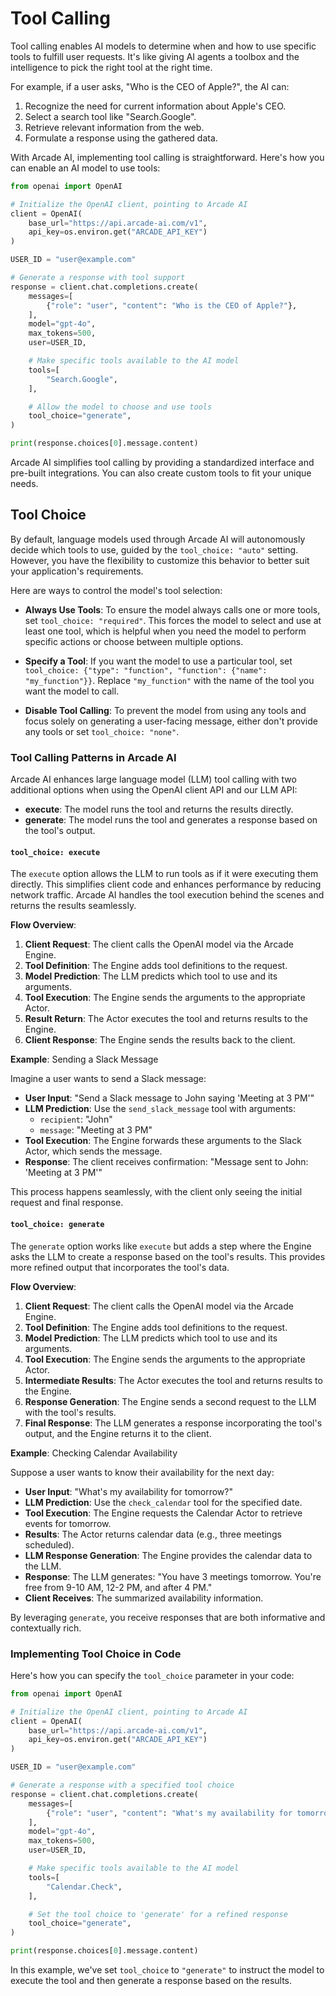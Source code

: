 # Tool Calling

Tool calling enables AI models to determine when and how to use specific tools to fulfill user requests. It's like giving AI agents a toolbox and the intelligence to pick the right tool at the right time.

For example, if a user asks, "Who is the CEO of Apple?", the AI can:

1. Recognize the need for current information about Apple's CEO.
2. Select a search tool like "Search.Google".
3. Retrieve relevant information from the web.
4. Formulate a response using the gathered data.

With Arcade AI, implementing tool calling is straightforward. Here's how you can enable an AI model to use tools:

```python
from openai import OpenAI

# Initialize the OpenAI client, pointing to Arcade AI
client = OpenAI(
    base_url="https://api.arcade-ai.com/v1",
    api_key=os.environ.get("ARCADE_API_KEY")
)

USER_ID = "user@example.com"

# Generate a response with tool support
response = client.chat.completions.create(
    messages=[
        {"role": "user", "content": "Who is the CEO of Apple?"},
    ],
    model="gpt-4o",
    max_tokens=500,
    user=USER_ID,

    # Make specific tools available to the AI model
    tools=[
        "Search.Google",
    ],

    # Allow the model to choose and use tools
    tool_choice="generate",
)

print(response.choices[0].message.content)
```

Arcade AI simplifies tool calling by providing a standardized interface and pre-built integrations. You can also create custom tools to fit your unique needs.

## Tool Choice

By default, language models used through Arcade AI will autonomously decide which tools to use, guided by the `tool_choice: "auto"` setting. However, you have the flexibility to customize this behavior to better suit your application's requirements.

Here are ways to control the model's tool selection:

- **Always Use Tools**: To ensure the model always calls one or more tools, set `tool_choice: "required"`. This forces the model to select and use at least one tool, which is helpful when you need the model to perform specific actions or choose between multiple options.

- **Specify a Tool**: If you want the model to use a particular tool, set `tool_choice: {"type": "function", "function": {"name": "my_function"}}`. Replace `"my_function"` with the name of the tool you want the model to call.

- **Disable Tool Calling**: To prevent the model from using any tools and focus solely on generating a user-facing message, either don't provide any tools or set `tool_choice: "none"`.

### Tool Calling Patterns in Arcade AI

Arcade AI enhances large language model (LLM) tool calling with two additional options when using the OpenAI client API and our LLM API:

- **execute**: The model runs the tool and returns the results directly.
- **generate**: The model runs the tool and generates a response based on the tool's output.

#### `tool_choice: execute`

The `execute` option allows the LLM to run tools as if it were executing them directly. This simplifies client code and enhances performance by reducing network traffic. Arcade AI handles the tool execution behind the scenes and returns the results seamlessly.

**Flow Overview**:

1. **Client Request**: The client calls the OpenAI model via the Arcade Engine.
2. **Tool Definition**: The Engine adds tool definitions to the request.
3. **Model Prediction**: The LLM predicts which tool to use and its arguments.
4. **Tool Execution**: The Engine sends the arguments to the appropriate Actor.
5. **Result Return**: The Actor executes the tool and returns results to the Engine.
6. **Client Response**: The Engine sends the results back to the client.

**Example**: Sending a Slack Message

Imagine a user wants to send a Slack message:

- **User Input**: "Send a Slack message to John saying 'Meeting at 3 PM'"
- **LLM Prediction**: Use the `send_slack_message` tool with arguments:
  - `recipient`: "John"
  - `message`: "Meeting at 3 PM"
- **Tool Execution**: The Engine forwards these arguments to the Slack Actor, which sends the message.
- **Response**: The client receives confirmation: "Message sent to John: 'Meeting at 3 PM'"

This process happens seamlessly, with the client only seeing the initial request and final response.

#### `tool_choice: generate`

The `generate` option works like `execute` but adds a step where the Engine asks the LLM to create a response based on the tool's results. This provides more refined output that incorporates the tool's data.

**Flow Overview**:

1. **Client Request**: The client calls the OpenAI model via the Arcade Engine.
2. **Tool Definition**: The Engine adds tool definitions to the request.
3. **Model Prediction**: The LLM predicts which tool to use and its arguments.
4. **Tool Execution**: The Engine sends the arguments to the appropriate Actor.
5. **Intermediate Results**: The Actor executes the tool and returns results to the Engine.
6. **Response Generation**: The Engine sends a second request to the LLM with the tool's results.
7. **Final Response**: The LLM generates a response incorporating the tool's output, and the Engine returns it to the client.

**Example**: Checking Calendar Availability

Suppose a user wants to know their availability for the next day:

- **User Input**: "What's my availability for tomorrow?"
- **LLM Prediction**: Use the `check_calendar` tool for the specified date.
- **Tool Execution**: The Engine requests the Calendar Actor to retrieve events for tomorrow.
- **Results**: The Actor returns calendar data (e.g., three meetings scheduled).
- **LLM Response Generation**: The Engine provides the calendar data to the LLM.
- **Response**: The LLM generates: "You have 3 meetings tomorrow. You're free from 9-10 AM, 12-2 PM, and after 4 PM."
- **Client Receives**: The summarized availability information.

By leveraging `generate`, you receive responses that are both informative and contextually rich.

### Implementing Tool Choice in Code

Here's how you can specify the `tool_choice` parameter in your code:

```python
from openai import OpenAI

# Initialize the OpenAI client, pointing to Arcade AI
client = OpenAI(
    base_url="https://api.arcade-ai.com/v1",
    api_key=os.environ.get("ARCADE_API_KEY")
)

USER_ID = "user@example.com"

# Generate a response with a specified tool choice
response = client.chat.completions.create(
    messages=[
        {"role": "user", "content": "What's my availability for tomorrow?"},
    ],
    model="gpt-4o",
    max_tokens=500,
    user=USER_ID,

    # Make specific tools available to the AI model
    tools=[
        "Calendar.Check",
    ],

    # Set the tool choice to 'generate' for a refined response
    tool_choice="generate",
)

print(response.choices[0].message.content)
```

In this example, we've set `tool_choice` to `"generate"` to instruct the model to execute the tool and then generate a response based on the results.
